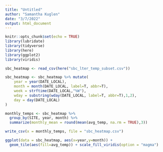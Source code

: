 ```yaml
---
title: "Untitled"
author: "Samantha Kuglen"
date: "3/7/2022"
output: html_document
---
```


```r
knitr::opts_chunk$set(echo = TRUE)
library(lubridate)
library(tidyverse)
library(here)
library(ggplot2)
library(viridis)
```

```r
sbc_heatmap <- read_csv(here("sbc_lter_temp_subset.csv")) 

sbc_heatmap <- sbc_heatmap %>% mutate(
    year = year(DATE_LOCAL),
    month = month(DATE_LOCAL, label=T, abbr=T),
    week = strftime(DATE_LOCAL,"%W"), 
    wday = substring(wday(DATE_LOCAL, label=T, abbr=T),1,2),
    day = day(DATE_LOCAL)
)

monthly_temps <- sbc_heatmap %>% 
  group_by(SITE, year, month) %>% 
  summarize(monthly_mean = round(mean(avg_temp, na.rm = TRUE),3))

write_csv(x = monthly_temps, file = "sbc_heatmap.csv")

ggplot(data = sbc_heatmap, aes(x=year,y=month)) +
  geom_tile(aes(fill=avg_temp)) + scale_fill_viridis(option = "magma")
```
